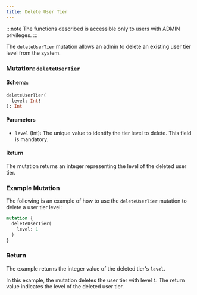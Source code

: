```yaml
---
title: Delete User Tier
---
```



:::note
The functions described is accessible only to users with ADMIN privileges.
:::

The `deleteUserTier` mutation allows an admin to delete an existing user tier level from the system.

### Mutation: `deleteUserTier`

#### Schema:
```graphql
deleteUserTier(
  level: Int!
): Int
```

#### Parameters

- `level` (Int): The unique value to identify the tier level to delete. This field is mandatory.

#### Return

The mutation returns an integer representing the level of the deleted user tier.

### Example Mutation

The following is an example of how to use the `deleteUserTier` mutation to delete a user tier level:

```graphql
mutation {
  deleteUserTier(
    level: 1
  )
}
```

### Return

The example returns the integer value of the deleted tier's `level`.

In this example, the mutation deletes the user tier with level `1`. The return value indicates the level of the deleted user tier.